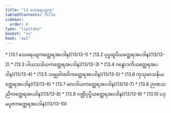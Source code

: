 ```yaml
---
title: "13 သေရေယျဝဂ္ဂ"
tableOfContents: false
sidebar:
  order: 6
type: "tipitaka"
basket: "su"
book: "ap1"
---
```



<DynamicBreadcrumb />



<TableOfContents book="ap1" section="13">
* [13.1 သေရေယျကတ္ထေရအပဒါန](13/13-1)
* [13.2 ပုပ္ဖထူပိယတ္ထေရအပဒါန](13/13-2)
* [13.3 ပါယသဒါယကတ္ထေရအပဒါန](13/13-3)
* [13.4 ဂန္ဓောဒကိယတ္ထေရအပဒါန](13/13-4)
* [13.5 သမ္မုခါထဝိကတ္ထေရအပဒါန](13/13-5)
* [13.6 ကုသုမာသနိယတ္ထေရအပဒါန](13/13-6)
* [13.7 ဖလဒါယကတ္ထေရအပဒါန](13/13-7)
* [13.8 ဉာဏသညိကတ္ထေရအပဒါန](13/13-8)
* [13.9 ဂဏ္ဌိပုပ္ဖိယတ္ထေရအပဒါန](13/13-9)
* [13.10 ပဒုမပူဇကတ္ထေရအပဒါန](13/13-10)
</TableOfContents>